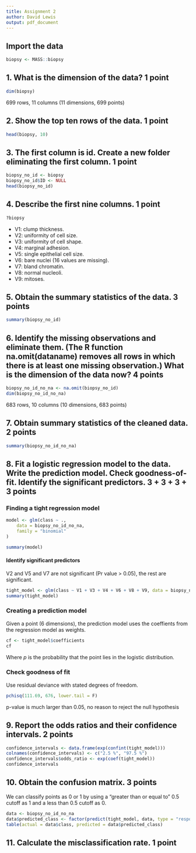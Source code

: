```yaml
---
title: Assignment 2
author: David Lewis
output: pdf_document
---
```


## Import the data
```r
biopsy <- MASS::biopsy
```



## 1. What is the dimension of the data? 1 point
```r
dim(biopsy)
```
699 rows, 11 columns (11 dimensions, 699 points)


## 2. Show the top ten rows of the data. 1 point
```r
head(biopsy, 10)
```

## 3. The first column is id. Create a new folder eliminating the first column. 1 point
```r
biopsy_no_id <- biopsy
biopsy_no_id$ID <- NULL
head(biopsy_no_id)
```

## 4. Describe the first nine columns. 1 point
```r
?biopsy
```

- V1: clump thickness.
- V2: uniformity of cell size.
- V3: uniformity of cell shape.
- V4: marginal adhesion.
- V5: single epithelial cell size.
- V6: bare nuclei (16 values are missing).
- V7: bland chromatin.
- V8: normal nucleoli.
- V9: mitoses.

## 5. Obtain the summary statistics of the data. 3 points

```r
summary(biopsy_no_id)
```
## 6. Identify the missing observations and eliminate them. (The R function na.omit(dataname) removes all rows in which there is at least one missing observation.) What is the dimension of the data now? 4 points

```r
biopsy_no_id_no_na <- na.omit(biopsy_no_id)
dim(biopsy_no_id_no_na)
```

683 rows, 10 columns (10 dimensions, 683 points)

## 7. Obtain summary statistics of the cleaned data. 2 points
```r
summary(biopsy_no_id_no_na)
```

## 8. Fit a logistic regression model to the data. Write the prediction model. Check goodness-of-fit. Identify the significant predictors. 3 + 3 + 3 + 3 points

### Finding a tight regression model

```r
model <- glm(class ~ .,
    data = biopsy_no_id_no_na,
    family = "binomial"
)

summary(model)
```

#### Identify significant predictors

V2 and V5 and V7 are not significant (Pr value > 0.05), the rest are significant.

```r
tight_model <- glm(class ~ V1 + V3 + V4 + V6 + V8 + V9, data = biopsy_no_id_no_na, family = "binomial")
summary(tight_model)
```

### Creating a prediction model

Given a point (6 dimensions), the prediction model uses the coeffients from the regression model as weights.

```r
cf <- tight_model$coefficients
cf
```

\begin{align*} 
log(p/1-p) = & `r cf[1]` + `r cf[2]` \cdot V1 + `r cf[3]` \cdot V3 + \\ 
& `r cf[4]` \cdot V4 + `r cf[5]` \cdot V6+ `r cf[6]` \cdot V8 + `r cf[7]` \cdot V9
\end{align*}

Where $p$ is the probability that the point lies in the logistic distribution.

### Check goodness of fit
Use residual deviance with stated degrees of freedom.
```r
pchisq(111.69, 676, lower.tail = F)
```

p-value is much larger than 0.05, no reason to reject the null hypothesis

## 9. Report the odds ratios and their confidence intervals. 2 points

```r
confidence_intervals <- data.frame(exp(confint(tight_model)))
colnames(confidence_intervals) <- c("2.5 %", "97.5 %")
confidence_intervals$odds_ratio <- exp(coef(tight_model))
confidence_intervals
```


## 10. Obtain the confusion matrix. 3 points
We can classify points as 0 or 1 by using a "greater than or equal to" 0.5 cutoff as 1 and a less than 0.5 cutoff as 0.


```r
data <- biopsy_no_id_no_na
data$predicted_class <- factor(predict(tight_model, data, type = "response") > 0.5, levels = c(FALSE, TRUE), labels = c("benign", "malignant"))
table(actual = data$class, predicted = data$predicted_class)
```

## 11. Calculate the misclassification rate. 1 point

\begin{align*}
\text{misclassification rate} & =  \frac{(FN + FP)}{FP + FN + TP + TN} \\
\text{misclassification rate} & = \frac{(9 + 10)}{435 + 229 + 9 + 10} \\
\text{misclassification rate} & = `r (9+10)/(435+229+9+10)`
\end{align*}